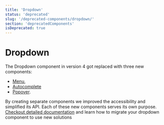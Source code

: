 ```yaml
---
title: 'Dropdown'
status: 'deprecated'
slug: '/deprecated-components/dropdown/'
section: 'deprecatedComponents'
isDeprecated: true
---
```


# Dropdown

The Dropdown component in version 4 got replaced with three new components:

- [Menu](https://github.com/contentful/forma-36/blob/main/packages/components/menu/README.mdx),
- [Autocomplete](https://github.com/contentful/forma-36/blob/main/packages/components/autocomplete/README.mdx)
- [Popover](https://github.com/contentful/forma-36/blob/main/packages/components/popover/README.mdx).

By creating separate components we improved the accessibility and simplified its API. Each of these new components serves its own purpose.
[Checkout detailed documentation](https://github.com/contentful/forma-36/blob/main/MIGRATION.md#dropdown) and learn how to migrate your dropdown component to use new solutions
